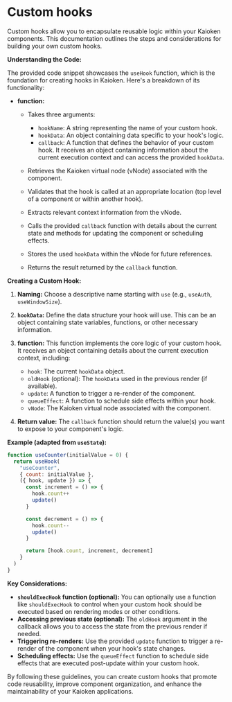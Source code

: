 


# Custom hooks

Custom hooks allow you to encapsulate reusable logic within your Kaioken components. This documentation outlines the steps and considerations for building your own custom hooks.

**Understanding the Code:**

The provided code snippet showcases the ``useHook`` function, which is the foundation for creating hooks in Kaioken. Here's a breakdown of its functionality:

- **<CodePreview data={useHookTypePreview} /> function:**

    - Takes three arguments:

        - ``hookName``: A string representing the name of your custom hook.
        - ``hookData``: An object containing data specific to your hook's logic.
        - ``callback``: A function that defines the behavior of your custom hook. It receives an object containing information about the current execution context and can access the provided ``hookData``.
 
    - Retrieves the Kaioken virtual node (vNode) associated with the component.
    - Validates that the hook is called at an appropriate location (top level of a component or within another hook).
    - Extracts relevant context information from the vNode.
    - Calls the provided ``callback`` function with details about the current state and methods for updating the component or scheduling effects.
    - Stores the used ``hookData`` within the vNode for future references.
    - Returns the result returned by the ``callback`` function.

**Creating a Custom Hook:**

1. **Naming:** Choose a descriptive name starting with `use` (e.g., `useAuth`, `useWindowSize`).
2. **``hookData``:** Define the data structure your hook will use. This can be an object containing state variables, functions, or other necessary information.
3. **<CodePreview data={useHookCallbackTypePreview} /> function:** This function implements the core logic of your custom hook. It receives an object containing details about the current execution context, including:

    - ``hook``: The current ``hookData`` object.
    - ``oldHook`` (optional): The ``hookData`` used in the previous render (if available).
    - ``update``: A function to trigger a re-render of the component.
    - ``queueEffect``: A function to schedule side effects within your hook.
    - ``vNode``: The Kaioken virtual node associated with the component.

4. **Return value:** The ``callback`` function should return the value(s) you want to expose to your component's logic.

**Example (adapted from ``useState``):**

```jsx
function useCounter(initialValue = 0) {
  return useHook(
    "useCounter",
    { count: initialValue },
    ({ hook, update }) => {
      const increment = () => {
        hook.count++
        update()
      }

      const decrement = () => {
        hook.count--
        update()
      }

      return [hook.count, increment, decrement]
    }
  )
}
```


**Key Considerations:**

- **``shouldExecHook`` function (optional):** You can optionally use a function like `shouldExecHook` to control when your custom hook should be executed based on rendering modes or other conditions.
- **Accessing previous state (optional):** The ``oldHook`` argument in the callback allows you to access the state from the previous render if needed.
- **Triggering re-renders:** Use the provided ``update`` function to trigger a re-render of the component when your hook's state changes.
- **Scheduling effects:** Use the ``queueEffect`` function to schedule side effects that are executed post-update within your custom hook.

By following these guidelines, you can create custom hooks that promote code reusability, improve component organization, and enhance the maintainability of your Kaioken applications.



